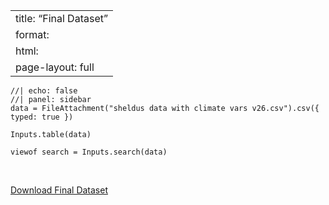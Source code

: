 
---
title: "Final Dataset"
format: 
  html: 
    page-layout: full
---




```ojs
//| echo: false
//| panel: sidebar
data = FileAttachment("sheldus data with climate vars v26.csv").csv({ typed: true })

Inputs.table(data)

viewof search = Inputs.search(data)
```



<br>

::: {.hero-buttons}
[Download Final Dataset](sheldus data with climate vars v26.xlsx){.btn-action-primary .btn-action .btn .btn-success .btn-lg role="button"}
:::